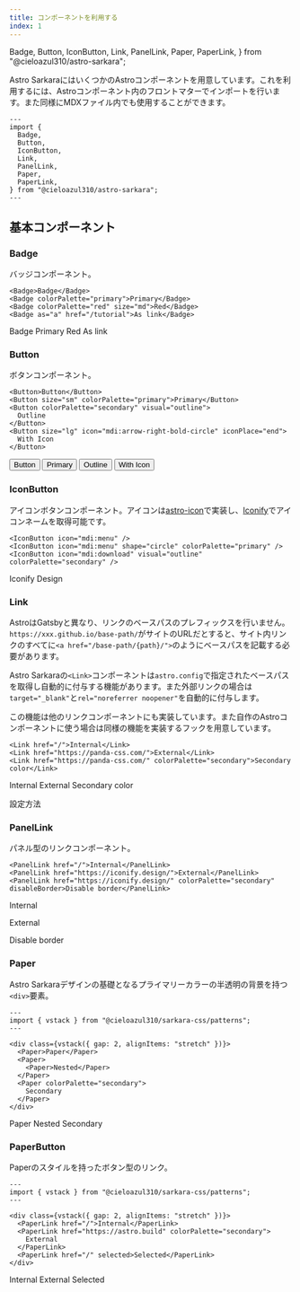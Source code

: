 ```yaml
---
title: コンポーネントを利用する
index: 1
---
```


  Badge,
  Button,
  IconButton,
  Link,
  PanelLink,
  Paper,
  PaperLink,
} from "@cieloazul310/astro-sarkara";

Astro SarkaraにはいくつかのAstroコンポーネントを用意しています。これを利用するには、Astroコンポーネント内のフロントマターでインポートを行います。また同様にMDXファイル内でも使用することができます。

```astro
---
import {
  Badge,
  Button,
  IconButton,
  Link,
  PanelLink,
  Paper,
  PaperLink,
} from "@cieloazul310/astro-sarkara";
---
```

## 基本コンポーネント

### Badge

バッジコンポーネント。

```mdx
<Badge>Badge</Badge>
<Badge colorPalette="primary">Primary</Badge>
<Badge colorPalette="red" size="md">Red</Badge>
<Badge as="a" href="/tutorial">As link</Badge>
```

<Badge>Badge</Badge> <Badge colorPalette="primary">Primary</Badge> <Badge colorPalette="red" size="md">Red</Badge> 
<Badge as="a" href="/tutorial">As link</Badge>

### Button

ボタンコンポーネント。

```mdx
<Button>Button</Button>
<Button size="sm" colorPalette="primary">Primary</Button>
<Button colorPalette="secondary" visual="outline">
  Outline
</Button>
<Button size="lg" icon="mdi:arrow-right-bold-circle" iconPlace="end">
  With Icon
</Button>
```

<Button>Button</Button> <Button size="sm" colorPalette="primary">Primary</Button> <Button colorPalette="secondary" visual="outline">Outline</Button> <Button size="lg" icon="mdi:arrow-right-bold-circle" iconPlace="end">With Icon</Button>

### IconButton

アイコンボタンコンポーネント。アイコンは[astro-icon]で実装し、[Iconify]でアイコンネームを取得可能です。

```mdx
<IconButton icon="mdi:menu" />
<IconButton icon="mdi:menu" shape="circle" colorPalette="primary" />
<IconButton icon="mdi:download" visual="outline" colorPalette="secondary" />
```

<IconButton icon="mdi:menu" /> 
<IconButton icon="mdi:menu" shape="circle" colorPalette="primary" />
<IconButton icon="mdi:download" visual="outline" colorPalette="secondary" />

<PanelLink href="https://iconify.design/">Iconify Design</PanelLink>

### Link

AstroはGatsbyと異なり、リンクのベースパスのプレフィックスを行いません。`https://xxx.github.io/base-path/`がサイトのURLだとすると、サイト内リンクのすべてに`<a href="/base-path/{path}/">`のようにベースパスを記載する必要があります。

Astro Sarkaraの`<Link>`コンポーネントは`astro.config`で指定されたベースパスを取得し自動的に付与する機能があります。また外部リンクの場合は`target="_blank"`と`rel="noreferrer noopener"`を自動的に付与します。

この機能は他のリンクコンポーネントにも実装しています。また自作のAstroコンポーネントに使う場合は同様の機能を実装するフックを用意しています。

```mdx
<Link href="/">Internal</Link>
<Link href="https://panda-css.com/">External</Link>
<Link href="https://panda-css.com/" colorPalette="secondary">Secondary color</Link>
```

<Link href="/">Internal</Link>  
<Link href="https://panda-css.com/">External</Link>  
<Link href="https://panda-css.com/" colorPalette="secondary">Secondary color</Link>

<PanelLink href="https://docs.astro.build/ja/reference/configuration-reference/#base">設定方法</PanelLink>

### PanelLink

パネル型のリンクコンポーネント。

```mdx
<PanelLink href="/">Internal</PanelLink>
<PanelLink href="https://iconify.design/">External</PanelLink>
<PanelLink href="https://iconify.design/" colorPalette="secondary" disableBorder>Disable border</PanelLink>
```

<PanelLink href="/">Internal</PanelLink>

<PanelLink href="https://iconify.design/">External</PanelLink>

<PanelLink href="https://iconify.design/" colorPalette="secondary" disableBorder>Disable border</PanelLink>

### Paper

Astro Sarkaraデザインの基礎となるプライマリーカラーの半透明の背景を持つ`<div>`要素。

```astro
---
import { vstack } from "@cieloazul310/sarkara-css/patterns";
---

<div class={vstack({ gap: 2, alignItems: "stretch" })}>
  <Paper>Paper</Paper>
  <Paper>
    <Paper>Nested</Paper>
  </Paper>
  <Paper colorPalette="secondary">
    Secondary
  </Paper>
</div>
```

<div class={vstack({ gap: 2, alignItems: "stretch" })}>
  <Paper>
    Paper
  </Paper>
  <Paper>
    <Paper>
      Nested
    </Paper>
  </Paper>
  <Paper colorPalette="secondary">
    Secondary
  </Paper>
</div>

### PaperButton

Paperのスタイルを持ったボタン型のリンク。

```astro
---
import { vstack } from "@cieloazul310/sarkara-css/patterns";
---

<div class={vstack({ gap: 2, alignItems: "stretch" })}>
  <PaperLink href="/">Internal</PaperLink>
  <PaperLink href="https://astro.build" colorPalette="secondary">
    External
  </PaperLink>
  <PaperLink href="/" selected>Selected</PaperLink>
</div>
```

<div class={vstack({ gap: 2, alignItems: "stretch" })}>
  <PaperLink href="/">Internal</PaperLink>
  <PaperLink href="https://astro.build" colorPalette="secondary">External</PaperLink>
  <PaperLink href="/" selected>Selected</PaperLink>
</div>

[astro-icon]: https://github.com/natemoo-re/astro-icon "astro-icon"
[Iconify]: https://iconify.design/ "Iconify"
